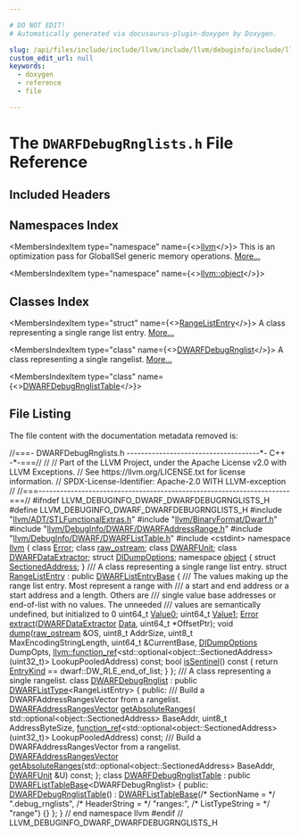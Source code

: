```yaml
---

# DO NOT EDIT!
# Automatically generated via docusaurus-plugin-doxygen by Doxygen.

slug: /api/files/include/include/llvm/include/llvm/debuginfo/include/llvm/debuginfo/dwarf/dwarfdebugrnglists-h
custom_edit_url: null
keywords:
  - doxygen
  - reference
  - file

---
```





# The `DWARFDebugRnglists.h` File Reference

<DoxygenPage pluginConfig={pluginConfig}>



## Included Headers

<IncludesList>
<IncludesListItem
  filePath="llvm/ADT/STLFunctionalExtras.h"
  permalink="/docs/api/files/include/include/llvm/include/llvm/adt/stlfunctionalextras-h"
  isLocal="true" />
<IncludesListItem
  filePath="llvm/BinaryFormat/Dwarf.h"
  permalink="/docs/api/files/include/include/llvm/include/llvm/binaryformat/dwarf-h"
  isLocal="true" />
<IncludesListItem
  filePath="llvm/DebugInfo/DWARF/DWARFAddressRange.h"
  permalink="/docs/api/files/include/include/llvm/include/llvm/debuginfo/include/llvm/debuginfo/dwarf/dwarfaddressrange-h"
  isLocal="true" />
<IncludesListItem
  filePath="llvm/DebugInfo/DWARF/DWARFListTable.h"
  permalink="/docs/api/files/include/include/llvm/include/llvm/debuginfo/include/llvm/debuginfo/dwarf/dwarflisttable-h"
  isLocal="true" />
<IncludesListItem
  filePath="cstdint"
  permalink=""
  isLocal="false" />
</IncludesList>

## Namespaces Index

<MembersIndex>

<MembersIndexItem
  type="namespace"
  name={<><a href="/docs/api/namespaces/llvm">llvm</a></>}>
This is an optimization pass for GlobalISel generic memory operations. <a href="/docs/api/namespaces/llvm/#details">More...</a>
</MembersIndexItem>

<MembersIndexItem
  type="namespace"
  name={<><a href="/docs/api/namespaces/llvm/object">llvm::object</a></>}>
</MembersIndexItem>

</MembersIndex>

## Classes Index

<MembersIndex>

<MembersIndexItem
  type="struct"
  name={<><a href="/docs/api/structs/llvm/rangelistentry">RangeListEntry</a></>}>
A class representing a single range list entry. <a href="/docs/api/structs/llvm/rangelistentry/#details">More...</a>
</MembersIndexItem>

<MembersIndexItem
  type="class"
  name={<><a href="/docs/api/classes/llvm/dwarfdebugrnglist">DWARFDebugRnglist</a></>}>
A class representing a single rangelist. <a href="/docs/api/classes/llvm/dwarfdebugrnglist/#details">More...</a>
</MembersIndexItem>

<MembersIndexItem
  type="class"
  name={<><a href="/docs/api/classes/llvm/dwarfdebugrnglisttable">DWARFDebugRnglistTable</a></>}>
</MembersIndexItem>

</MembersIndex>


## File Listing

The file content with the documentation metadata removed is:

<ProgramListing>

<Link id="l00001" /><CodeLine lineNumber="1"><Highlight kind="comment">//===- DWARFDebugRnglists.h -------------------------------------&#42;- C++ -&#42;-===//</Highlight><Highlight kind="normal"></Highlight></CodeLine>
<Link id="l00002" /><CodeLine lineNumber="2"><Highlight kind="normal"></Highlight><Highlight kind="comment">//</Highlight><Highlight kind="normal"></Highlight></CodeLine>
<Link id="l00003" /><CodeLine lineNumber="3"><Highlight kind="normal"></Highlight><Highlight kind="comment">// Part of the LLVM Project, under the Apache License v2.0 with LLVM Exceptions.</Highlight><Highlight kind="normal"></Highlight></CodeLine>
<Link id="l00004" /><CodeLine lineNumber="4"><Highlight kind="normal"></Highlight><Highlight kind="comment">// See https://llvm.org/LICENSE.txt for license information.</Highlight><Highlight kind="normal"></Highlight></CodeLine>
<Link id="l00005" /><CodeLine lineNumber="5"><Highlight kind="normal"></Highlight><Highlight kind="comment">// SPDX-License-Identifier: Apache-2.0 WITH LLVM-exception</Highlight><Highlight kind="normal"></Highlight></CodeLine>
<Link id="l00006" /><CodeLine lineNumber="6"><Highlight kind="normal"></Highlight><Highlight kind="comment">//</Highlight><Highlight kind="normal"></Highlight></CodeLine>
<Link id="l00007" /><CodeLine lineNumber="7"><Highlight kind="normal"></Highlight><Highlight kind="comment">//===----------------------------------------------------------------------===//</Highlight><Highlight kind="normal"></Highlight></CodeLine>
<Link id="l00008" /><CodeLine lineNumber="8"><Highlight kind="normal"></Highlight></CodeLine>
<Link id="l00009" /><CodeLine lineNumber="9"><Highlight kind="normal"></Highlight><Highlight kind="preprocessor">#ifndef LLVM&#95;DEBUGINFO&#95;DWARF&#95;DWARFDEBUGRNGLISTS&#95;H</Highlight><Highlight kind="normal"></Highlight></CodeLine>
<Link id="l00010" /><CodeLine lineNumber="10"><Highlight kind="normal"></Highlight><Highlight kind="preprocessor">#define LLVM&#95;DEBUGINFO&#95;DWARF&#95;DWARFDEBUGRNGLISTS&#95;H</Highlight><Highlight kind="normal"></Highlight></CodeLine>
<Link id="l00011" /><CodeLine lineNumber="11"><Highlight kind="normal"></Highlight></CodeLine>
<Link id="l00012" /><CodeLine lineNumber="12"><Highlight kind="normal"></Highlight><Highlight kind="preprocessor">#include &quot;<a href="/docs/api/files/include/include/llvm/include/llvm/adt/stlfunctionalextras-h">llvm/ADT/STLFunctionalExtras.h</a>&quot;</Highlight><Highlight kind="normal"></Highlight></CodeLine>
<Link id="l00013" /><CodeLine lineNumber="13"><Highlight kind="normal"></Highlight><Highlight kind="preprocessor">#include &quot;<a href="/docs/api/files/include/include/llvm/include/llvm/binaryformat/dwarf-h">llvm/BinaryFormat/Dwarf.h</a>&quot;</Highlight><Highlight kind="normal"></Highlight></CodeLine>
<Link id="l00014" /><CodeLine lineNumber="14"><Highlight kind="normal"></Highlight><Highlight kind="preprocessor">#include &quot;<a href="/docs/api/files/include/include/llvm/include/llvm/debuginfo/include/llvm/debuginfo/dwarf/dwarfaddressrange-h">llvm/DebugInfo/DWARF/DWARFAddressRange.h</a>&quot;</Highlight><Highlight kind="normal"></Highlight></CodeLine>
<Link id="l00015" /><CodeLine lineNumber="15"><Highlight kind="normal"></Highlight><Highlight kind="preprocessor">#include &quot;<a href="/docs/api/files/include/include/llvm/include/llvm/debuginfo/include/llvm/debuginfo/dwarf/dwarflisttable-h">llvm/DebugInfo/DWARF/DWARFListTable.h</a>&quot;</Highlight><Highlight kind="normal"></Highlight></CodeLine>
<Link id="l00016" /><CodeLine lineNumber="16"><Highlight kind="normal"></Highlight><Highlight kind="preprocessor">#include &lt;cstdint&gt;</Highlight><Highlight kind="normal"></Highlight></CodeLine>
<Link id="l00017" /><CodeLine lineNumber="17"><Highlight kind="normal"></Highlight></CodeLine>
<Link id="l00018" /><CodeLine lineNumber="18"><Highlight kind="normal"></Highlight><Highlight kind="keyword">namespace </Highlight><Highlight kind="normal"><a href="/docs/api/namespaces/llvm">llvm</a> &#123;</Highlight></CodeLine>
<Link id="l00019" /><CodeLine lineNumber="19"><Highlight kind="normal"></Highlight></CodeLine>
<Link id="l00020" /><CodeLine lineNumber="20"><Highlight kind="normal"></Highlight><Highlight kind="keyword">class </Highlight><Highlight kind="normal"><a href="/docs/api/classes/llvm/error">Error</a>;</Highlight></CodeLine>
<Link id="l00021" /><CodeLine lineNumber="21"><Highlight kind="normal"></Highlight><Highlight kind="keyword">class </Highlight><Highlight kind="normal"><a href="/docs/api/classes/llvm/raw-ostream">raw&#95;ostream</a>;</Highlight></CodeLine>
<Link id="l00022" /><CodeLine lineNumber="22"><Highlight kind="normal"></Highlight><Highlight kind="keyword">class </Highlight><Highlight kind="normal"><a href="/docs/api/classes/llvm/dwarfunit-1">DWARFUnit</a>;</Highlight></CodeLine>
<Link id="l00023" /><CodeLine lineNumber="23"><Highlight kind="normal"></Highlight><Highlight kind="keyword">class </Highlight><Highlight kind="normal"><a href="/docs/api/classes/llvm/dwarfdataextractor">DWARFDataExtractor</a>;</Highlight></CodeLine>
<Link id="l00024" /><CodeLine lineNumber="24"><Highlight kind="normal"></Highlight><Highlight kind="keyword">struct </Highlight><Highlight kind="normal"><a href="/docs/api/structs/llvm/didumpoptions">DIDumpOptions</a>;</Highlight></CodeLine>
<Link id="l00025" /><CodeLine lineNumber="25"><Highlight kind="normal"></Highlight><Highlight kind="keyword">namespace </Highlight><Highlight kind="normal"><a href="/docs/api/namespaces/llvm/object">object</a> &#123;</Highlight></CodeLine>
<Link id="l00026" /><CodeLine lineNumber="26"><Highlight kind="normal"></Highlight><Highlight kind="keyword">struct </Highlight><Highlight kind="normal"><a href="/docs/api/structs/llvm/object/sectionedaddress">SectionedAddress</a>;</Highlight></CodeLine>
<Link id="l00027" /><CodeLine lineNumber="27"><Highlight kind="normal">&#125;</Highlight></CodeLine>
<Link id="l00028" /><CodeLine lineNumber="28"><Highlight kind="normal"></Highlight><Highlight kind="comment"></Highlight></CodeLine>
<Link id="l00029" /><CodeLine lineNumber="29"><Highlight kind="comment">/// A class representing a single range list entry.</Highlight><Highlight kind="normal"></Highlight></CodeLine>
<Link id="l00030" /><CodeLine lineNumber="30" lineLink="/docs/api/structs/llvm/rangelistentry"><Highlight kind="normal"></Highlight><Highlight kind="keyword">struct </Highlight><Highlight kind="normal"><a href="/docs/api/structs/llvm/rangelistentry">RangeListEntry</a> : </Highlight><Highlight kind="keyword">public</Highlight><Highlight kind="normal"> <a href="/docs/api/structs/llvm/dwarflistentrybase">DWARFListEntryBase</a> &#123;</Highlight><Highlight kind="comment"></Highlight></CodeLine>
<Link id="l00031" /><CodeLine lineNumber="31"><Highlight kind="comment">  /// The values making up the range list entry. Most represent a range with</Highlight></CodeLine>
<Link id="l00032" /><CodeLine lineNumber="32"><Highlight kind="comment">  /// a start and end address or a start address and a length. Others are</Highlight></CodeLine>
<Link id="l00033" /><CodeLine lineNumber="33"><Highlight kind="comment">  /// single value base addresses or end-of-list with no values. The unneeded</Highlight></CodeLine>
<Link id="l00034" /><CodeLine lineNumber="34"><Highlight kind="comment">  /// values are semantically undefined, but initialized to 0</Highlight><Highlight kind="normal"></Highlight></CodeLine>
<Link id="l00035" /><CodeLine lineNumber="35" lineLink="/docs/api/structs/llvm/rangelistentry/#accbdfd58f987c0f4687fb6785393e842"><Highlight kind="normal">  uint64&#95;t <a href="/docs/api/structs/llvm/rangelistentry/#accbdfd58f987c0f4687fb6785393e842">Value0</a>;</Highlight></CodeLine>
<Link id="l00036" /><CodeLine lineNumber="36" lineLink="/docs/api/structs/llvm/rangelistentry/#a4c65e91fb73159dbd285e5a205ffc1e6"><Highlight kind="normal">  uint64&#95;t <a href="/docs/api/structs/llvm/rangelistentry/#a4c65e91fb73159dbd285e5a205ffc1e6">Value1</a>;</Highlight></CodeLine>
<Link id="l00037" /><CodeLine lineNumber="37"><Highlight kind="normal"></Highlight></CodeLine>
<Link id="l00038" /><CodeLine lineNumber="38"><Highlight kind="normal">  <a href="/docs/api/classes/llvm/error">Error</a> <a href="/docs/api/files/lib/lib/transforms/lib/transforms/ipo/loopextractor-cpp/#a84dff14934298a71113ab11312c243f6">extract</a>(<a href="/docs/api/classes/llvm/dwarfdataextractor">DWARFDataExtractor</a> <a href="/docs/api/namespaces/llvm/#aa20539e89704d20b98b97e9c3feac934">Data</a>, uint64&#95;t &#42;OffsetPtr);</Highlight></CodeLine>
<Link id="l00039" /><CodeLine lineNumber="39"><Highlight kind="normal">  </Highlight><Highlight kind="keywordtype">void</Highlight><Highlight kind="normal"></Highlight></CodeLine>
<Link id="l00040" /><CodeLine lineNumber="40"><Highlight kind="normal">  <a href="/docs/api/structs/llvm/rangelistentry/#a9490d0b5d168b24193e600de304103e1">dump</a>(<a href="/docs/api/classes/llvm/raw-ostream">raw&#95;ostream</a> &amp;OS, uint8&#95;t AddrSize, uint8&#95;t MaxEncodingStringLength,</Highlight></CodeLine>
<Link id="l00041" /><CodeLine lineNumber="41"><Highlight kind="normal">       uint64&#95;t &amp;CurrentBase, <a href="/docs/api/structs/llvm/didumpoptions">DIDumpOptions</a> DumpOpts,</Highlight></CodeLine>
<Link id="l00042" /><CodeLine lineNumber="42"><Highlight kind="normal">       <a href="/docs/api/classes/llvm/function-ref">llvm::function&#95;ref</a>&lt;std::optional&lt;object::SectionedAddress&gt;(uint32&#95;t)&gt;</Highlight></CodeLine>
<Link id="l00043" /><CodeLine lineNumber="43"><Highlight kind="normal">           LookupPooledAddress) </Highlight><Highlight kind="keyword">const</Highlight><Highlight kind="normal">;</Highlight></CodeLine>
<Link id="l00044" /><CodeLine lineNumber="44" lineLink="/docs/api/structs/llvm/rangelistentry/#a89f52020604a40c9ee0aebb0099e3b73"><Highlight kind="normal">  </Highlight><Highlight kind="keywordtype">bool</Highlight><Highlight kind="normal"> <a href="/docs/api/structs/llvm/rangelistentry/#a89f52020604a40c9ee0aebb0099e3b73">isSentinel</a>()</Highlight><Highlight kind="keyword"> const </Highlight><Highlight kind="normal">&#123; </Highlight><Highlight kind="keywordflow">return</Highlight><Highlight kind="normal"> <a href="/docs/api/structs/llvm/dwarflistentrybase/#a53bb231c536be49c590132e10c5268dd">EntryKind</a> == dwarf::DW&#95;RLE&#95;end&#95;of&#95;list; &#125;</Highlight></CodeLine>
<Link id="l00045" /><CodeLine lineNumber="45"><Highlight kind="normal">&#125;;</Highlight></CodeLine>
<Link id="l00046" /><CodeLine lineNumber="46"><Highlight kind="normal"></Highlight><Highlight kind="comment"></Highlight></CodeLine>
<Link id="l00047" /><CodeLine lineNumber="47"><Highlight kind="comment">/// A class representing a single rangelist.</Highlight><Highlight kind="normal"></Highlight></CodeLine>
<Link id="l00048" /><CodeLine lineNumber="48" lineLink="/docs/api/classes/llvm/dwarfdebugrnglist"><Highlight kind="normal"></Highlight><Highlight kind="keyword">class </Highlight><Highlight kind="normal"><a href="/docs/api/classes/llvm/dwarfdebugrnglist">DWARFDebugRnglist</a> : </Highlight><Highlight kind="keyword">public</Highlight><Highlight kind="normal"> <a href="/docs/api/classes/llvm/dwarflisttype">DWARFListType</a>&lt;RangeListEntry&gt; &#123;</Highlight></CodeLine>
<Link id="l00049" /><CodeLine lineNumber="49"><Highlight kind="normal"></Highlight><Highlight kind="keyword">public</Highlight><Highlight kind="normal">:</Highlight><Highlight kind="comment"></Highlight></CodeLine>
<Link id="l00050" /><CodeLine lineNumber="50"><Highlight kind="comment">  /// Build a DWARFAddressRangesVector from a rangelist.</Highlight><Highlight kind="normal"></Highlight></CodeLine>
<Link id="l00051" /><CodeLine lineNumber="51"><Highlight kind="normal">  <a href="/docs/api/namespaces/llvm/#af7b7409cf7c2a265eb671b0023fb9ebf">DWARFAddressRangesVector</a> <a href="/docs/api/classes/llvm/dwarfdebugrnglist/#a08ab890d3a702ced75f774fa2bad2bbc">getAbsoluteRanges</a>(</Highlight></CodeLine>
<Link id="l00052" /><CodeLine lineNumber="52"><Highlight kind="normal">      std::optional&lt;object::SectionedAddress&gt; BaseAddr, uint8&#95;t AddressByteSize,</Highlight></CodeLine>
<Link id="l00053" /><CodeLine lineNumber="53"><Highlight kind="normal">      <a href="/docs/api/classes/llvm/function-ref">function&#95;ref</a>&lt;std::optional&lt;object::SectionedAddress&gt;(uint32&#95;t)&gt;</Highlight></CodeLine>
<Link id="l00054" /><CodeLine lineNumber="54"><Highlight kind="normal">          LookupPooledAddress) </Highlight><Highlight kind="keyword">const</Highlight><Highlight kind="normal">;</Highlight></CodeLine>
<Link id="l00055" /><CodeLine lineNumber="55"><Highlight kind="normal"></Highlight><Highlight kind="comment"></Highlight></CodeLine>
<Link id="l00056" /><CodeLine lineNumber="56"><Highlight kind="comment">  /// Build a DWARFAddressRangesVector from a rangelist.</Highlight><Highlight kind="normal"></Highlight></CodeLine>
<Link id="l00057" /><CodeLine lineNumber="57"><Highlight kind="normal">  <a href="/docs/api/namespaces/llvm/#af7b7409cf7c2a265eb671b0023fb9ebf">DWARFAddressRangesVector</a></Highlight></CodeLine>
<Link id="l00058" /><CodeLine lineNumber="58"><Highlight kind="normal">  <a href="/docs/api/classes/llvm/dwarfdebugrnglist/#a08ab890d3a702ced75f774fa2bad2bbc">getAbsoluteRanges</a>(std::optional&lt;object::SectionedAddress&gt; BaseAddr,</Highlight></CodeLine>
<Link id="l00059" /><CodeLine lineNumber="59"><Highlight kind="normal">                    <a href="/docs/api/classes/llvm/dwarfunit-1">DWARFUnit</a> &amp;U) </Highlight><Highlight kind="keyword">const</Highlight><Highlight kind="normal">;</Highlight></CodeLine>
<Link id="l00060" /><CodeLine lineNumber="60"><Highlight kind="normal">&#125;;</Highlight></CodeLine>
<Link id="l00061" /><CodeLine lineNumber="61"><Highlight kind="normal"></Highlight></CodeLine>
<Link id="l00062" /><CodeLine lineNumber="62" lineLink="/docs/api/classes/llvm/dwarfdebugrnglisttable"><Highlight kind="normal"></Highlight><Highlight kind="keyword">class </Highlight><Highlight kind="normal"><a href="/docs/api/classes/llvm/dwarfdebugrnglisttable/#a1635e938263ef527cd0c379511ed156a">DWARFDebugRnglistTable</a> : </Highlight><Highlight kind="keyword">public</Highlight><Highlight kind="normal"> <a href="/docs/api/classes/llvm/dwarflisttablebase/#af0bda9379098fea3e0212217a0b3f6a1">DWARFListTableBase</a>&lt;DWARFDebugRnglist&gt; &#123;</Highlight></CodeLine>
<Link id="l00063" /><CodeLine lineNumber="63"><Highlight kind="normal"></Highlight><Highlight kind="keyword">public</Highlight><Highlight kind="normal">:</Highlight></CodeLine>
<Link id="l00064" /><CodeLine lineNumber="64" lineLink="/docs/api/classes/llvm/dwarfdebugrnglisttable/#a1635e938263ef527cd0c379511ed156a"><Highlight kind="normal">  <a href="/docs/api/classes/llvm/dwarfdebugrnglisttable/#a1635e938263ef527cd0c379511ed156a">DWARFDebugRnglistTable</a>()</Highlight></CodeLine>
<Link id="l00065" /><CodeLine lineNumber="65"><Highlight kind="normal">      : <a href="/docs/api/classes/llvm/dwarflisttablebase/#af0bda9379098fea3e0212217a0b3f6a1">DWARFListTableBase</a>(</Highlight><Highlight kind="comment">/&#42; SectionName    = &#42;/</Highlight><Highlight kind="normal"> </Highlight><Highlight kind="stringliteral">&quot;.debug&#95;rnglists&quot;</Highlight><Highlight kind="normal">,</Highlight></CodeLine>
<Link id="l00066" /><CodeLine lineNumber="66"><Highlight kind="normal">                           </Highlight><Highlight kind="comment">/&#42; HeaderString   = &#42;/</Highlight><Highlight kind="normal"> </Highlight><Highlight kind="stringliteral">&quot;ranges:&quot;</Highlight><Highlight kind="normal">,</Highlight></CodeLine>
<Link id="l00067" /><CodeLine lineNumber="67"><Highlight kind="normal">                           </Highlight><Highlight kind="comment">/&#42; ListTypeString = &#42;/</Highlight><Highlight kind="normal"> </Highlight><Highlight kind="stringliteral">&quot;range&quot;</Highlight><Highlight kind="normal">) &#123;&#125;</Highlight></CodeLine>
<Link id="l00068" /><CodeLine lineNumber="68"><Highlight kind="normal">&#125;;</Highlight></CodeLine>
<Link id="l00069" /><CodeLine lineNumber="69"><Highlight kind="normal"></Highlight></CodeLine>
<Link id="l00070" /><CodeLine lineNumber="70"><Highlight kind="normal">&#125; </Highlight><Highlight kind="comment">// end namespace llvm</Highlight><Highlight kind="normal"></Highlight></CodeLine>
<Link id="l00071" /><CodeLine lineNumber="71"><Highlight kind="normal"></Highlight></CodeLine>
<Link id="l00072" /><CodeLine lineNumber="72"><Highlight kind="normal"></Highlight><Highlight kind="preprocessor">#endif </Highlight><Highlight kind="comment">// LLVM&#95;DEBUGINFO&#95;DWARF&#95;DWARFDEBUGRNGLISTS&#95;H</Highlight><Highlight kind="normal"></Highlight></CodeLine>

</ProgramListing>

</DoxygenPage>

